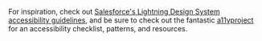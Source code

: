 
<Meta title="Guidelines/Accessibility" />

For inspiration, check out [Salesforce's Lightning Design System accessibility guidelines](https://www.lightningdesignsystem.com/guidelines/accessibility/), and be sure to check out the fantastic [a11yproject](http://a11yproject.com) for an accessibility checklist, patterns, and resources.
